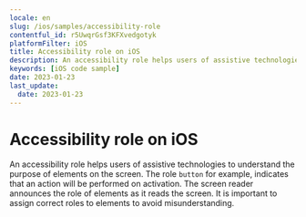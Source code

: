 ```yaml
---
locale: en
slug: /ios/samples/accessibility-role
contentful_id: r5UwqrGsf3KFXvedgotyk
platformFilter: iOS
title: Accessibility role on iOS
description: An accessibility role helps users of assistive technologies to understand the purpose of elements on the screen.
keywords: [iOS code sample]
date: 2023-01-23
last_update:
  date: 2023-01-23
---
```


# Accessibility role on iOS

An accessibility role helps users of assistive technologies to understand the purpose of elements on the screen. The role `button` for example, indicates that an action will be performed on activation. The screen reader announces the role of elements as it reads the screen. It is important to assign correct roles to elements to avoid misunderstanding.

<CodeSample id="accessibility-role" locale="en" platform="ios"/>
